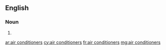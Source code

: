 ==English==

===Noun===
{{head|en|noun plural form}}

# {{plural of|air conditioner|lang=en}}

[[ar:air conditioners]]
[[cy:air conditioners]]
[[fr:air conditioners]]
[[mg:air conditioners]]